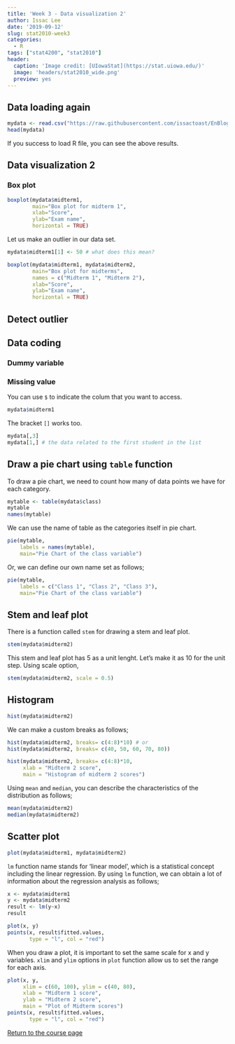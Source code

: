 ```yaml
---
title: 'Week 3 - Data visualization 2'
author: Issac Lee
date: '2019-09-12'
slug: stat2010-week3
categories:
  - R
tags: ["stat4200", "stat2010"]
header:
  caption: 'Image credit: [UIowaStat](https://stat.uiowa.edu/)'
  image: 'headers/stat2010_wide.png'
  preview: yes
---
```


## Data loading again

```r
mydata <- read.csv("https://raw.githubusercontent.com/issactoast/EnBlog/master/static/files/stat2010/examscore.csv", header = TRUE)
head(mydata)
```

If you success to load R file, you can see the above results.

## Data visualization 2

### Box plot

```r
boxplot(mydata$midterm1,
        main="Box plot for midterm 1",
        xlab="Score",
        ylab="Exam name",
        horizontal = TRUE)
```

Let us make an outlier in our data set.

```r
mydata$midterm1[1] <- 50 # what does this mean?

boxplot(mydata$midterm1, mydata$midterm2,
        main="Box plot for midterms",
        names = c("Midterm 1", "Midterm 2"),
        xlab="Score",
        ylab="Exam name",
        horizontal = TRUE)
```


## Detect outlier

## Data coding

### Dummy variable
 
### Missing value



You can use `$` to indicate the colum that you want to access.

```r
mydata$midterm1
```

The bracket `[]` works too.

```r
mydata[,3]
mydata[1,] # the data related to the first student in the list
```

## Draw a pie chart using `table` function

To draw a pie chart, we need to count how many of data points we have for each category.

```r
mytable <- table(mydata$class)
mytable
names(mytable)
```

We can use the name of table as the categories itself in pie chart. 

```r
pie(mytable, 
    labels = names(mytable),
    main="Pie Chart of the class variable")
```

Or, we can define our own name set as follows;

```r
pie(mytable, 
    labels = c("Class 1", "Class 2", "Class 3"),
    main="Pie Chart of the class variable")
```


## Stem and leaf plot

There is a function called `stem` for drawing a stem and leaf plot.

```r
stem(mydata$midterm2)
```

This stem and leaf plot has 5 as a unit lenght. Let's make it as 10 for the unit step. Using scale option, 

```r
stem(mydata$midterm2, scale = 0.5)
```

## Histogram

```r
hist(mydata$midterm2)
```

We can make a custom breaks as follows;

```r
hist(mydata$midterm2, breaks= c(4:8)*10) # or
hist(mydata$midterm2, breaks= c(40, 50, 60, 70, 80))
```

```r
hist(mydata$midterm2, breaks= c(4:8)*10,
     xlab = "Midterm 2 score",
     main = "Histogram of midterm 2 scores")
```

Using `mean` and `median`, you can describe the characteristics of the distribution as follows;

```r
mean(mydata$midterm2)
median(mydata$midterm2)
```


## Scatter plot

```r
plot(mydata$midterm1, mydata$midterm2)
```

`lm` function name stands for 'linear model', which is a statistical concept including the linear regression. By using `lm` function, we can obtain a lot of information about the regression analysis as follows;

```r
x <- mydata$midterm1
y <- mydata$midterm2
result <- lm(y~x)
result
```


```r
plot(x, y)
points(x, result$fitted.values,
       type = "l", col = "red")
```

When you draw a plot, it is important to set the same scale for x and y variables. `xlim` and `ylim` options in `plot` function allow us to set the range for each axis. 
 
```r
plot(x, y,
     xlim = c(60, 100), ylim = c(40, 80),
     xlab = "Midterm 1 score", 
     ylab = "Midterm 2 score",
     main = "Plot of Midterm scores")
points(x, result$fitted.values,
       type = "l", col = "red")
```

<a href="https://theissaclee.com/post/stat2010/" target="_self">Return to the course page</a>

